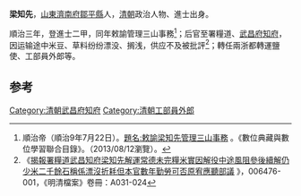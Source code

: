 '''梁知先'''，[[山東|山東]][[濟南府|濟南府]][[鄒平縣|鄒平縣]]人，[[清朝|清朝]]政治人物、進士出身。

順治三年，登進士二甲，同年敕諭管理三山事務<ref>順治帝（順治9年7月22日）。[http://catalog.digitalarchives.tw/item/00/26/db/4d.html 題名:敕諭梁知先管理三山事務] {{Wayback|url=http://catalog.digitalarchives.tw/item/00/26/db/4d.html |date=20160304120435 }}。《數位典藏與數位學習聯合目錄》。（2013/08/12瀏覽）。</ref>；后官至署糧道、[[武昌府|武昌府]][[知府|知府]]，因运输途中米豆、草料纷纷漂没、搁浅，供应不及被批評<ref>《[http://archive.ihp.sinica.edu.tw/ttscgi/ttsqueryxml?0:0:mctmetaxml:RN%3D006476 揭報署糧道武昌知府梁知先解運常德未完糧米實因解役中途風阻參後續解仍少米二千餘石稱係漂沒折耗但本官數年勤勞可否原宥應聽部議] {{Wayback|url=http://archive.ihp.sinica.edu.tw/ttscgi/ttsqueryxml?0:0:mctmetaxml:RN%3D006476 |date=20190823010945 }}》，006476-001，《明清檔案》卷冊：A031-024</ref>；轉任兩浙都轉運鹽使、工部員外郎等。

==参考==
{{reflist}}
{{清朝人物小作品}}
{{順治三年丙戌科殿試金榜}}
[[Category:清朝武昌府知府|Category:清朝武昌府知府]]
[[Category:清朝工部員外郎|Category:清朝工部員外郎]]